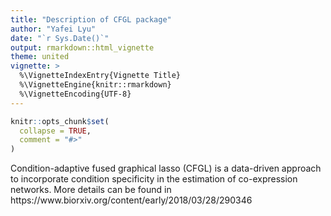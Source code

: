```yaml
---
title: "Description of CFGL package"
author: "Yafei Lyu"
date: "`r Sys.Date()`"
output: rmarkdown::html_vignette
theme: united
vignette: >
  %\VignetteIndexEntry{Vignette Title}
  %\VignetteEngine{knitr::rmarkdown}
  %\VignetteEncoding{UTF-8}
---
```


```r
knitr::opts_chunk$set(
  collapse = TRUE,
  comment = "#>"
)
```

Condition-adaptive fused graphical lasso (CFGL) is a data-driven approach to incorporate condition specificity in the estimation of co-expression networks. More details can be found in  https://www.biorxiv.org/content/early/2018/03/28/290346


